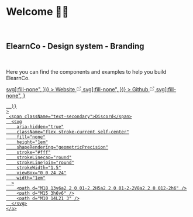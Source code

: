 
<Meta title="Welcome" />

<br />

# Welcome 👋🏼

<br />

## ElearnCo - Design system - Branding

<br />

<p className="text-base max-w-xl">
  Here you can find the components and examples to help you build ElearnCo.
</p>

<div className="flex flex-col gap-8">
  <div className="flex flex-row justify-start items-center mt-8 gap-4">
    <a
      href=""
      target="_blank"
      className={button({
        color: "primary",
        variant: "flat",
        className: "!text-primary  gap-1 [&>svg]:fill-none",
      })}
    >
      <span className="!text-primary">Website</span>
      <svg
        aria-hidden="true"
        className="flex stroke-current self-center"
        fill="none"
        height="1em"
        shapeRendering="geometricPrecision"
        stroke="currentColor"
        strokeLinecap="round"
        strokeLinejoin="round"
        strokeWidth="1.5"
        viewBox="0 0 24 24"
        width="1em"
      >
        <path d="M18 13v6a2 2 0 01-2 2H5a2 2 0 01-2-2V8a2 2 0 012-2h6" />
        <path d="M15 3h6v6" />
        <path d="M10 14L21 3" />
      </svg>
    </a>
    <a
      href=""
      target="_blank"
      className={button({
        color: "secondary",
        variant:"bordered",
        className: "!text-secondary  gap-1 [&>svg]:fill-none",
      })}
    >
      <span className="text-secondary">Github</span>
      <svg
        aria-hidden="true"
        className="flex stroke-current self-center"
        fill="none"
        height="1em"
        shapeRendering="geometricPrecision"
        stroke="currentColor"
        strokeLinecap="round"
        strokeLinejoin="round"
        strokeWidth="1.5"
        viewBox="0 0 24 24"
        width="1em"
      >
        <path d="M18 13v6a2 2 0 01-2 2H5a2 2 0 01-2-2V8a2 2 0 012-2h6" />
        <path d="M15 3h6v6" />
        <path d="M10 14L21 3" />
      </svg>
    </a>
    <a
      href=""
      target="_blank"
      className={button({
        color: "secondary",
        variant: "bordered",
        className: "!text-secondary gap-1 [&>svg]:fill-none",
      }
    
      
      )}
    >
     <span className="text-secondary">Discord</span>
      <svg
        aria-hidden="true"
        className="flex stroke-current self-center"
        fill="none"
        height="1em"
        shapeRendering="geometricPrecision"
        stroke="#fff"
        strokeLinecap="round"
        strokeLinejoin="round"
        strokeWidth="1.5"
        viewBox="0 0 24 24"
        width="1em"
      >
        <path d="M18 13v6a2 2 0 01-2 2H5a2 2 0 01-2-2V8a2 2 0 012-2h6" />
        <path d="M15 3h6v6" />
        <path d="M10 14L21 3" />
      </svg>
    </a>
  </div>

</div>
